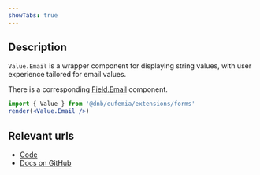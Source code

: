 ```yaml
---
showTabs: true
---
```


## Description

`Value.Email` is a wrapper component for displaying string values, with user experience tailored for email values.

There is a corresponding [Field.Email](/uilib/extensions/forms/feature-fields/Email) component.

```jsx
import { Value } from '@dnb/eufemia/extensions/forms'
render(<Value.Email />)
```

## Relevant urls

- [Code](https://github.com/dnbexperience/eufemia/tree/main/packages/dnb-eufemia/src/extensions/forms/Value/Email)
- [Docs on GitHub](https://github.com/dnbexperience/eufemia/tree/main/packages/dnb-design-system-portal/src/docs/uilib/extensions/forms/Value/Email)
